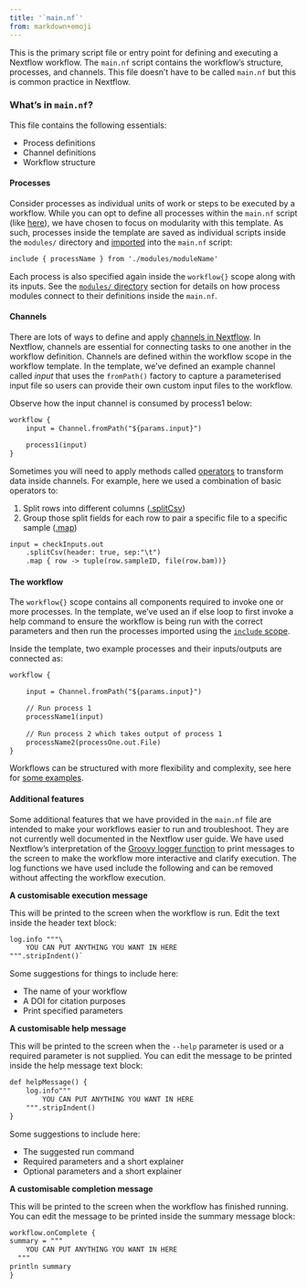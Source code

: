 ```yaml
---
title: '`main.nf`'
from: markdown+emoji
---
```


This is the primary script file or entry point for defining and executing a Nextflow workflow. The `main.nf` script contains the workflow's structure, processes, and channels. This file doesn't have to be called `main.nf` but this is common practice in Nextflow. 

### **What's in `main.nf`?** 

This file contains the following essentials: 

* Process definitions 
* Channel definitions
* Workflow structure 

#### **Processes** 

Consider processes as individual units of work or steps to be executed by a workflow. While you can opt to define all processes within the `main.nf` script (like [here](https://github.com/nextflow-io/rnaseq-nf/blob/3b5b49f/main.nf)), we have chosen to focus on modularity with this template. As such, processes inside the template are saved as individual scripts inside the `modules/` directory and [imported](https://training.nextflow.io/basic_training/modules/#importing-modules) into the `main.nf` script: 

```default
include { processName } from './modules/moduleName'
```

Each process is also specified again inside the `workflow{}` scope along with its inputs. See the [`modules/` directory]() section for details on how process modules connect to their definitions inside the `main.nf`. 

#### **Channels** 

There are lots of ways to define and apply [channels in Nextflow](https://training.nextflow.io/basic_training/channels/). In Nextflow, channels are essential for connecting tasks to one another in the workflow definition. Channels are defined within the workflow scope in the workflow template. In the template, we've defined an example channel called *input* that uses the `fromPath()` factory to capture a parameterised input file so users can provide their own custom input files to the workflow. 

Observe how the input channel is consumed by process1 below:   

```default
workflow {
    input = Channel.fromPath("${params.input}")

    process1(input)
}
```

Sometimes you will need to apply methods called [operators](https://training.nextflow.io/basic_training/operators/#basic-example) to transform data inside channels. For example, here we used a combination of basic operators to: 

1. Split rows into different columns ([.splitCsv](https://www.nextflow.io/docs/latest/operator.html#splitcsv))
2. Group those split fields for each row to pair a specific file to a specific sample ([.map](https://www.nextflow.io/docs/latest/operator.html#map))

```default
input = checkInputs.out
    .splitCsv(header: true, sep:"\t")
    .map { row -> tuple(row.sampleID, file(row.bam))}
```

#### **The workflow** 

The `workflow{}` scope contains all components required to invoke one or more processes. In the template, we've used an if else loop to first invoke a help command to ensure the workflow is being run with the correct parameters and then run the processes imported using the [`include` scope](https://training.nextflow.io/basic_training/modules/#importing-modules). 

Inside the template, two example processes and their inputs/outputs are connected as: 

```default
workflow {

    input = Channel.fromPath("${params.input}")

    // Run process 1 
	processName1(input)
	
    // Run process 2 which takes output of process 1 
	processName2(processOne.out.File)
}
```

Workflows can be structured with more flexibility and complexity, see here for [some examples](https://training.nextflow.io/basic_training/modules/#workflow-definition). 

#### **Additional features** 

Some additional features that we have provided in the `main.nf` file are intended to make your workflows easier to run and troubleshoot. They are not currently well documented in the Nextflow user guide. We have used Nextflow's interpretation of the [Groovy logger function]() to print messages to the screen to make the workflow more interactive and clarify execution. The log functions we have used include the following and can be removed without affecting the workflow execution.  

**A customisable execution message** 

This will be printed to the screen when the workflow is run. Edit the text inside the header text block:

```default
log.info """\
    YOU CAN PUT ANYTHING YOU WANT IN HERE 
""".stripIndent()`
```

Some suggestions for things to include here: 

* The name of your workflow 
* A DOI for citation purposes 
* Print specified parameters


**A customisable help message**

This will be printed to the screen when the `--help` parameter is used or a required parameter is not supplied. You can edit the message to be printed inside the help message text block:

```default
def helpMessage() {
    log.info"""
        YOU CAN PUT ANYTHING YOU WANT IN HERE 
    """.stripIndent()
}
```

Some suggestions to include here: 

* The suggested run command 
* Required parameters and a short explainer 
* Optional parameters and a short explainer 

**A customisable completion message**

This will be printed to the screen when the workflow has finished running. You can edit the message to be printed inside the summary message block:

```default
workflow.onComplete {
summary = """
    YOU CAN PUT ANYTHING YOU WANT IN HERE 
  """
println summary
}
```